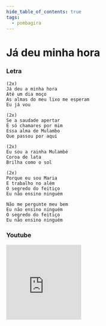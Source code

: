 ```yaml
---
hide_table_of_contents: true
tags:
  - pombagira
---
```


# Já deu minha hora

### Letra

```text
(2x)
Já deu a minha hora
Até um dia moço
As almas do meu lixo me esperam
Eu já vou

(2x)
Se a saudade apertar
É só chamares por mim
Essa alma de Mulambo
Que passou por aqui

(2x)
Eu sou a rainha Mulambé
Coroa de lata
Brilha como o sol

(2x)
Porque eu sou Maria
E trabalho no além
O segredo do feitiço
Eu não ensino ninguém

Não me pergunte meu bem
Eu não ensino ninguém
O segredo do feitiço
Eu não ensino ninguém
```

### Youtube

<iframe
  width="200"
  height="200"
  src="https://www.youtube.com/embed/VSwj8bWa6Q8"
  title="YouTube video player"
  frameborder="0"
  allow="accelerometer; autoplay; clipboard-write; encrypted-media; gyroscope; picture-in-picture; web-share"
  referrerpolicy="strict-origin-when-cross-origin"
  allowfullscreen
></iframe>
